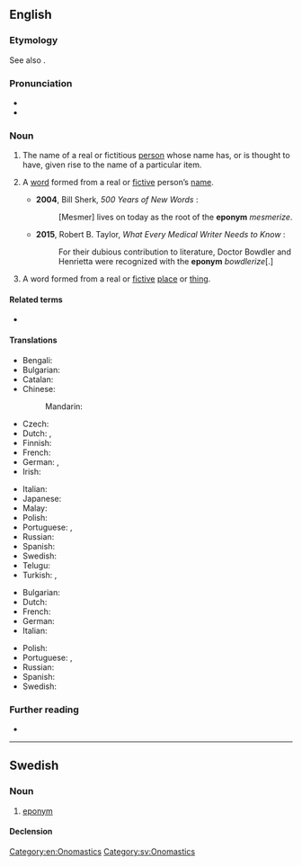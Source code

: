 ==English==
{{was wotd|2006|November|18}}

===Etymology===
{{back-form|eponymous|lang=en}} See also {{affix|en|-onym}}.

===Pronunciation===
* {{IPA|/ˈɛpənɪm/|lang=en}}
* {{audio|en-us-eponym.ogg|Audio (US)|lang=en}}

===Noun===
{{examples-right|* {{l|en|Alzheimer's disease}}
* {{l|en|boycott}}
* {{l|en|Columbia}}
* {{l|en|sandwich}}
* {{l|en|Victorian}}}}
{{en-noun}}

# The name of a real or fictitious [[person]] whose name has, or is thought to have, given rise to the name of a particular item.
#: {{ux|en|Romulus is the '''eponym''' of Rome.}}
# A [[word]] formed from a real or [[fictive]] person’s [[name]].
#: {{syn|en|namesake}}
#: {{ux|en|Rome is an '''eponym''' of Romulus.}}
#* '''2004''', Bill Sherk, ''500 Years of New Words'' {{ISBN|1459718224}}:
#*: [Mesmer] lives on today as the root of the '''eponym''' ''mesmerize''.
#* '''2015''', Robert B. Taylor, ''What Every Medical Writer Needs to Know'' {{ISBN|3319202642}}:
#*: For their dubious contribution to literature, Doctor Bowdler and Henrietta were recognized with the '''eponym''' ''bowdlerize''[.]
# {{lb|en|loosely|nonstandard|by extension}} A word formed from a real or [[fictive]] [[place]] or [[thing]].
#: {{syn|en|toponym}}
#: {{ux|en|“Tangerine” is an '''eponym''' of Tangier.}}

====Related terms====
* {{l|en|eponymous}}

====Translations====
{{trans-top|name of a person that has given rise to the name of something}}
* Bengali: {{t|bn|ব্যক্তির নামে নামাঙ্কিত|sc=Beng}}
* Bulgarian: {{t|bg|епоним|m|tr=eponim|sc=Cyrl}}
* Catalan: {{t+|ca|epònim|m}}
* Chinese:
*: Mandarin: {{t|cmn|名祖|tr=míngzǔ|sc=Hani}}
* Czech: {{t|cs|eponymum|n}}
* Dutch: {{t+|nl|eponiem|n}}, {{t+|nl|naamgever|m}}
* Finnish: {{t|fi|eponyymi}}
* French: {{t+|fr|éponyme|m}}
* German: {{t|de|Namensgeber|m}}, {{t+|de|Eponym|n}}
* Irish: {{t|ga|eapainm|m}}
{{trans-mid}}
* Italian: {{t+|it|eponimo|m}}
* Japanese: {{t|ja|名祖|tr=なおや, naoya|sc=Jpan}}
* Malay: {{t|ms|eponim}}
* Polish: {{t+|pl|eponim|m}}
* Portuguese: {{t|pt|epónimo|m}} {{qualifier|Portugal}}, {{t+|pt|epônimo|m}} {{qualifier|Brazil}}
* Russian: {{t+|ru|эпоним|m}}
* Spanish: {{t+|es|epónimo|m}}
* Swedish: {{t+|sv|eponym|c}}
* Telugu: {{t|te|నామకారకుడు}}
* Turkish: {{qualifier|psychology}} {{t|tr|eponim}}, {{t|tr|ad veren}}
{{trans-bottom}}

{{trans-top|word formed from a person’s name}}
* Bulgarian: {{t|bg|епоним|m|tr=eponim|sc=Cyrl}}
* Dutch: {{t+|nl|eponiem|n}}
* French: {{t+|fr|éponyme|m}}
* German: {{t+|de|Eponym|n}}
* Italian: {{t+|it|eponimo|m}}
{{trans-mid}}
* Polish: {{t+|pl|eponim|m}}
* Portuguese: {{t|pt|epónimo|m}} {{qualifier|Portugal}}, {{t+|pt|epônimo|m}} {{qualifier|Brazil}}
* Russian: {{t+|ru|эпоним|m}}
* Spanish: {{t+|es|epónimo|m}}
* Swedish: {{t+|sv|eponym|c}}
{{trans-bottom}}

===Further reading===
* {{pedia}}

[[Category:en:Onomastics]]

----

==Swedish==

===Noun===
{{head|sv|noun|g=c}}

# [[#English|eponym]]

====Declension====
{{sv-infl-noun-c-er}}

[[Category:sv:Onomastics]]